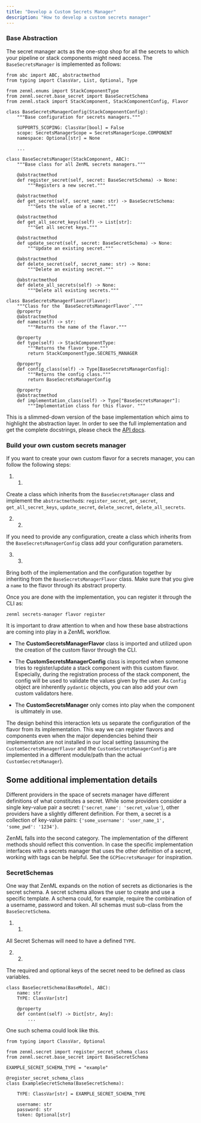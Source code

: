 ```yaml
---
title: "Develop a Custom Secrets Manager"
description: "How to develop a custom secrets manager"
---
```


### Base Abstraction

The secret manager acts as the one-stop shop for all the secrets to which your pipeline or stack components might need access. The `BaseSecretsManager` is implemented as follows:

```
from abc import ABC, abstractmethod
from typing import ClassVar, List, Optional, Type

from zenml.enums import StackComponentType
from zenml.secret.base_secret import BaseSecretSchema
from zenml.stack import StackComponent, StackComponentConfig, Flavor

class BaseSecretsManagerConfig(StackComponentConfig):
    """Base configuration for secrets managers."""

    SUPPORTS_SCOPING: ClassVar[bool] = False
    scope: SecretsManagerScope = SecretsManagerScope.COMPONENT
    namespace: Optional[str] = None

    ...

class BaseSecretsManager(StackComponent, ABC):
    """Base class for all ZenML secrets managers."""

    @abstractmethod
    def register_secret(self, secret: BaseSecretSchema) -> None:
        """Registers a new secret."""

    @abstractmethod
    def get_secret(self, secret_name: str) -> BaseSecretSchema:
        """Gets the value of a secret."""

    @abstractmethod
    def get_all_secret_keys(self) -> List[str]:
        """Get all secret keys."""

    @abstractmethod
    def update_secret(self, secret: BaseSecretSchema) -> None:
        """Update an existing secret."""

    @abstractmethod
    def delete_secret(self, secret_name: str) -> None:
        """Delete an existing secret."""

    @abstractmethod
    def delete_all_secrets(self) -> None:
        """Delete all existing secrets."""

class BaseSecretsManagerFlavor(Flavor):
    """Class for the `BaseSecretsManagerFlavor`."""
    @property
    @abstractmethod
    def name(self) -> str:
        """Returns the name of the flavor."""

    @property
    def type(self) -> StackComponentType:
        """Returns the flavor type."""
        return StackComponentType.SECRETS_MANAGER

    @property
    def config_class(self) -> Type[BaseSecretsManagerConfig]:
        """Returns the config class."""
        return BaseSecretsManagerConfig

    @property
    @abstractmethod
    def implementation_class(self) -> Type["BaseSecretsManager"]:
        """Implementation class for this flavor. """
```

This is a slimmed-down version of the base implementation which aims to highlight the abstraction layer. In order to see the full implementation and get the complete docstrings, please check the [API docs](https://apidocs.zenml.io/latest/core%5Fcode%5Fdocs/core-secrets%5Fmanagers/#zenml.secrets%5Fmanagers.base%5Fsecrets%5Fmanager.BaseSecretsManager).

### Build your own custom secrets manager

If you want to create your own custom flavor for a secrets manager, you can follow the following steps:

1. 1.  
Create a class which inherits from the `BaseSecretsManager` class and implement the `abstractmethod`s: `register_secret`, `get_secret`, `get_all_secret_keys`, `update_secret`, `delete_secret`, `delete_all_secrets`.

2. 2.  
If you need to provide any configuration, create a class which inherits from the `BaseSecretsManagerConfig` class add your configuration parameters.

3. 3.  
Bring both of the implementation and the configuration together by inheriting from the `BaseSecretsManagerFlavor` class. Make sure that you give a `name` to the flavor through its abstract property.

Once you are done with the implementation, you can register it through the CLI as:

```
zenml secrets-manager flavor register 
```

It is important to draw attention to when and how these base abstractions are coming into play in a ZenML workflow.

* The **CustomSecretsManagerFlavor** class is imported and utilized upon the creation of the custom flavor through the CLI.

* The **CustomSecretsManagerConfig** class is imported when someone tries to register/update a stack component with this custom flavor. Especially, during the registration process of the stack component, the config will be used to validate the values given by the user. As `Config` object are inherently `pydantic` objects, you can also add your own custom validators here.

* The **CustomSecretsManager** only comes into play when the component is ultimately in use.

The design behind this interaction lets us separate the configuration of the flavor from its implementation. This way we can register flavors and components even when the major dependencies behind their implementation are not installed in our local setting (assuming the `CustomSecretsManagerFlavor` and the `CustomSecretsManagerConfig` are implemented in a different module/path than the actual `CustomSecretsManager`).

## Some additional implementation details

Different providers in the space of secrets manager have different definitions of what constitutes a secret. While some providers consider a single key-value pair a secret: (`'secret_name': 'secret_value'`), other providers have a slightly different definition. For them, a secret is a collection of key-value pairs: `{'some_username': 'user_name_1', 'some_pwd': '1234'}`.

ZenML falls into the second category. The implementation of the different methods should reflect this convention. In case the specific implementation interfaces with a secrets manager that uses the other definition of a secret, working with tags can be helpful. See the `GCPSecretsManager` for inspiration.

### SecretSchemas

One way that ZenML expands on the notion of secrets as dictionaries is the secret schema. A secret schema allows the user to create and use a specific template. A schema could, for example, require the combination of a username, password and token. All schemas must sub-class from the `BaseSecretSchema`.

1. 1.  
All Secret Schemas will need to have a defined `TYPE`.

2. 2.  
The required and optional keys of the secret need to be defined as class variables.

```
class BaseSecretSchema(BaseModel, ABC):
    name: str
    TYPE: ClassVar[str]

    @property
    def content(self) -> Dict[str, Any]:
        ...
```

One such schema could look like this.

```
from typing import ClassVar, Optional

from zenml.secret import register_secret_schema_class
from zenml.secret.base_secret import BaseSecretSchema

EXAMPLE_SECRET_SCHEMA_TYPE = "example"

@register_secret_schema_class
class ExampleSecretSchema(BaseSecretSchema):

    TYPE: ClassVar[str] = EXAMPLE_SECRET_SCHEMA_TYPE

    username: str
    password: str
    token: Optional[str]
```